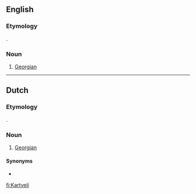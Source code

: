 ==English==

===Etymology===
{{borrowing|ka|ქართველი|lang=en}}.

===Noun===
{{en-noun|?}}

# [[Georgian]]

----

==Dutch==

===Etymology===
{{borrowing|ka|ქართველი|lang=nl}}.

===Noun===
{{nl-noun|m|-'s|Kartvelietje}}

# [[Georgian]]

====Synonyms====
* {{l|nl|Georgiër}}

[[fi:Kartveli]]